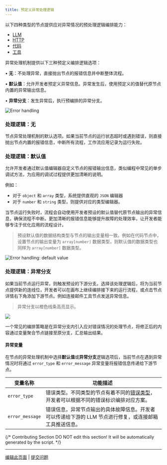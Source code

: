 ```yaml
---
title: 预定义异常处理逻辑
---
```


以下四种类型的节点提供应对异常情况的预处理逻辑编排能力：

* [LLM](../node/llm)
* [HTTP](../node/http-request)
* [代码](../node/code)
* [工具](../node/tools)

异常处理机制提供以下三种预定义编排逻辑选项：

• **无**：不处理异常，直接抛出节点的报错信息并中断整体流程。

• **默认值**：允许开发者预定义异常信息。异常发生后，使用预定义的值替代原节点内置的异常输出信息。

• **异常分支**：发生异常后，执行预编排的异常分支。

![Error handling](https://assets-docs.dify.ai/2024/12/6e2655949889d4d162945d840d698649.png)

### 处理逻辑：无

节点异常处理机制的默认选项。如果当前节点的运行状态超时或遇到错误，则直接抛出节点内置的报错信息，中断所有流程，工作流应用记录为运行失败。

### 处理逻辑：默认值

允许开发者通过默认值编辑器自定义节点的报错输出信息，类似编程中常见的单步调试方法，为应用的调试过程提供更加清晰的说明。

例如：

* 对于 `object` 和 `array` 类型，系统提供直观的 `JSON` 编辑器
* 对于 `number` 和 `string` 类型，则提供对应的类型编辑器。

当节点运行失败时，流程会自动使用开发者预设的默认值替代原节点输出的异常信息，确保流程不中断。更加清晰的报错信息能够提升故障的处理效率，让开发者能够专注于优化应用的流程设计。

> 预设默认值的数据结构类型与节点的输出变量相一致。例如在代码节点中，设置节点的输出变量为 `array[number]` 数据类型，则默认值的数据类型也同样为 `array[number]` 数据类型。

![Error handling: default value](https://assets-docs.dify.ai/2024/12/e9e5e757090679243e0c9976093c7e6c.png)

### 处理逻辑：异常分支

如果当前节点运行异常，则触发预设的下游分支。选择该处理逻辑后，将为当前节点提供新的连线位，开发者可以在画布上继续编排接下来的运行流程，或点击节点详情右下角添加下游节点。例如连接邮件工具节点发送异常信息。

> 异常分支以橙色线条高亮显示。

![](https://assets-docs.dify.ai/2024/12/e5ea1af947818bd9e27cab3042c1c4f3.png)

一个常见的编排策略是在异常分支内引入应对错误情况的处理节点，将修正后的内容通过变量聚合节点链接至原分支，汇总输出结果。

#### 异常变量

在节点的异常处理机制中选择**默认值**或**异常分支**逻辑选项后，当前节点在遇到异常情况时将通过 `error_type` 和 `error_message` 异常变量将报错信息传递给下游节点。

| 变量名称            | 功能描述                                                                                                          |
| --------------- | ------------------------------------------------------------------------------------------------------------- |
| `error_type`    | 错误类型。不同类型的节点有着不同的[错误类型](./error-type)，开发者可以根据不同的错误标识编排对应方案。 |
| `error_message` | 错误信息，异常节点输出的具体故障信息。开发者可以传递给下游的 LLM 节点进行修复，或连接邮箱工具推送信息。                                                        |

{/*
Contributing Section
DO NOT edit this section!
It will be automatically generated by the script.
*/}

---

[编辑此页面](https://github.com/langgenius/dify-docs/edit/main/zh-hans/guides/workflow/error-handling/predefined-nodes-failure-logic.mdx) | [提交问题](https://github.com/langgenius/dify-docs/issues/new?title=文档问题%3A%20fined-nodes-failure-lo&body=%23%23%20问题描述%0A%3C%21--%20请简要描述您发现的问题%20--%3E%0A%0A%23%23%20页面链接%0Ahttps%3A%2F%2Fgithub.com%2Flanggenius%2Fdify-docs%2Fblob%2Fmain%2Fzh-hans/guides/workflow/error-handling%2Fpredefined-nodes-failure-logic.mdx%0A%0A%23%23%20建议修改%0A%3C%21--%20如果有具体的修改建议，请在此说明%20--%3E%0A%0A%3C%21--%20感谢您对文档质量的关注！%20--%3E)

